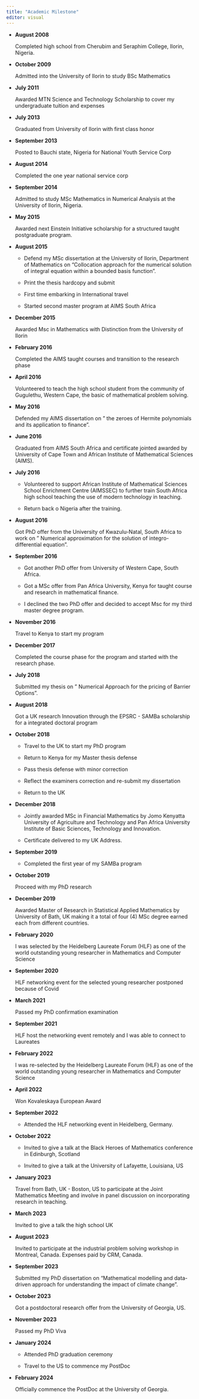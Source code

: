 ```yaml
---
title: "Academic Milestone"
editor: visual
---
```


-   **August 2008**

    Completed high school from Cherubim and Seraphim College, Ilorin, Nigeria.

-   **October 2009**

    Admitted into the University of Ilorin to study BSc Mathematics

-   **July 2011**

    Awarded MTN Science and Technology Scholarship to cover my undergraduate tuition and expenses

-   **July 2013**

    Graduated from University of Ilorin with first class honor

-   **September 2013**

    Posted to Bauchi state, Nigeria for National Youth Service Corp

-   **August 2014**

    Completed the one year national service corp

-   **September 2014**

    Admitted to study MSc Mathematics in Numerical Analysis at the University of Ilorin, Nigeria.

-   **May 2015**

    Awarded next Einstein Initiative scholarship for a structured taught postgraduate program.

-   **August 2015**

    -   Defend my MSc dissertation at the University of Ilorin, Department of Mathematics on "Collocation approach for the numerical solution of integral equation within a bounded basis function".

    -   Print the thesis hardcopy and submit

    -   First time embarking in International travel

    -   Started second master program at AIMS South Africa

-   **December 2015**

    Awarded Msc in Mathematics with Distinction from the University of Ilorin

-   **February 2016**

    Completed the AIMS taught courses and transition to the research phase

-   **April 2016**

    Volunteered to teach the high school student from the community of Gugulethu, Western Cape, the basic of mathematical problem solving.

-   **May 2016**

    Defended my AIMS dissertation on " the zeroes of Hermite polynomials and its application to finance".

-   **June 2016**

    Graduated from AIMS South Africa and certificate jointed awarded by University of Cape Town and African Institute of Mathematical Sciences (AIMS).

-   **July 2016**

    -   Volunteered to support African Institute of Mathematical Sciences School Enrichment Centre (AIMSSEC) to further train South Africa high school teaching the use of modern technology in teaching.

    -   Return back o Nigeria after the training.

-   **August 2016**

    Got PhD offer from the University of Kwazulu-Natal, South Africa to work on " Numerical approximation for the solution of integro-differential equation".

-   **September 2016**

    -   Got another PhD offer from University of Western Cape, South Africa.

    -   Got a MSc offer from Pan Africa University, Kenya for taught course and research in mathematical finance.

    -   I declined the two PhD offer and decided to accept Msc for my third master degree program.

-   **November 2016**

    Travel to Kenya to start my program

-   **December 2017**

    Completed the course phase for the program and started with the research phase.

-   **July 2018**

    Submitted my thesis on " Numerical Approach for the pricing of Barrier Options".

-   **August 2018**

    Got a UK research Innovation through the EPSRC - SAMBa scholarship for a integrated doctoral program

-   **October 2018**

    -   Travel to the UK to start my PhD program

    -   Return to Kenya for my Master thesis defense

    -   Pass thesis defense with minor correction

    -   Reflect the examiners correction and re-submit my dissertation

    -   Return to the UK

-   **December 2018**

    -   Jointly awarded MSc in Financial Mathematics by Jomo Kenyatta University of Agriculture and Technology and Pan Africa University Institute of Basic Sciences, Technology and Innovation.

    -   Certificate delivered to my UK Address.

-   **September 2019**

    -   Completed the first year of my SAMBa program

-   **October 2019**

    Proceed with my PhD research

-   **December 2019**

    Awarded Master of Research in Statistical Applied Mathematics by University of Bath, UK making it a total of four (4) MSc degree earned each from different countries.

-   **February 2020**

    I was selected by the Heidelberg Laureate Forum (HLF) as one of the world outstanding young researcher in Mathematics and Computer Science

-   **September 2020**

    HLF networking event for the selected young researcher postponed because of Covid

-   **March 2021**

    Passed my PhD confirmation examination

-   **September 2021**

    HLF host the networking event remotely and I was able to connect to Laureates

-   **February 2022**

    I was re-selected by the Heidelberg Laureate Forum (HLF) as one of the world outstanding young researcher in Mathematics and Computer Science

-   **April 2022**

    Won Kovaleskaya European Award

-   **September 2022**

    -   Attended the HLF networking event in Heidelberg, Germany.

-   **October 2022**

    -   Invited to give a talk at the Black Heroes of Mathematics conference in Edinburgh, Scotland

    -   Invited to give a talk at the University of Lafayette, Louisiana, US

-   **January 2023**

    Travel from Bath, UK - Boston, US to participate at the Joint Mathematics Meeting and involve in panel discussion on incorporating research in teaching.

-   **March 2023**

    Invited to give a talk the high school UK

-   **August 2023**

    Invited to participate at the industrial problem solving workshop in Montreal, Canada. Expenses paid by CRM, Canada.

-   **September 2023**

    Submitted my PhD dissertation on "Mathematical modelling and data-driven approach for understanding the impact of climate change".

-   **October 2023**

    Got a postdoctoral research offer from the University of Georgia, US.

-   **November 2023**

    Passed my PhD Viva

-   **January 2024**

    -   Attended PhD graduation ceremony

    -   Travel to the US to commence my PostDoc

-   **February 2024**

    Officially commence the PostDoc at the University of Georgia.
